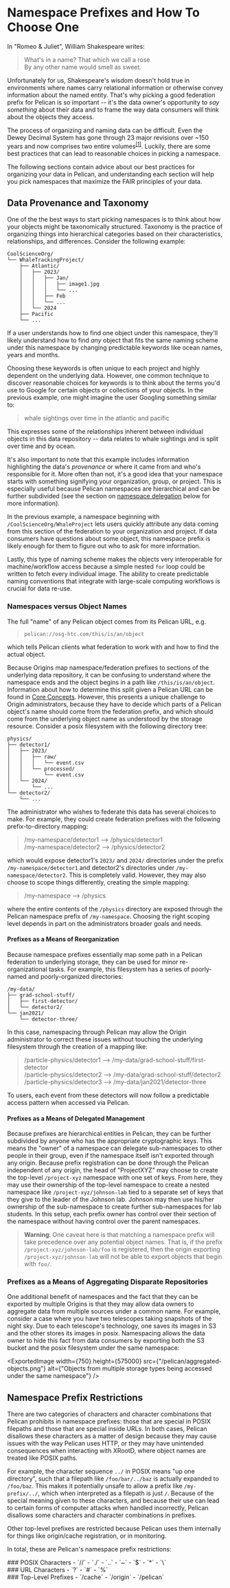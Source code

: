 
# Namespace Prefixes and How To Choose One

In "Romeo & Juliet", William Shakespeare writes:

> What's in a name? That which we call a rose<br />
> By any other name would smell as sweet.

Unfortunately for us, Shakespeare's wisdom doesn't hold true in environments where names carry relational information or otherwise convey information about the named entity.
That's why picking a good federation prefix for Pelican is so important -- it's the data owner's opportunity to _say something_ about their data and to frame the way data
consumers will think about the objects they access.

The process of organizing and naming data can be difficult. Even the Dewey Decimal System has gone through 23 major revisions over ~150 years and now comprises two entire
volumes<sup><a href="https://en.wikipedia.org/wiki/Dewey_Decimal_Classification">[1]</a></sup>. Luckily, there are some best practices that can lead to reasonable choices in
picking a namespace.

The following sections contain advice about our best practices for organizing your data in Pelican, and understanding each section will help you pick namespaces that maximize
the FAIR principles of your data.

## Data Provenance and Taxonomy

One of the the best ways to start picking namespaces is to think about how your objects might be taxonomically structured. Taxonomy is the practice of organizing things
into hierarchical categories based on their characteristics, relationships, and differences. Consider the following example:
```
CoolScienceOrg/
└── WhaleTrackingProject/
    ├── Atlantic/
    │   ├── 2023/
    │   │   ├── Jan/
    │   │   │   ├── image1.jpg
    │   │   │   └── ...
    │   │   ├── Feb
    │   │   └── ...
    │   └── 2024
    ├── Pacific
    └── ...
```
If a user understands how to find one object under this namespace, they'll likely understand how to find _any_ object that fits the same naming scheme under this namespace
by changing predictable keywords like ocean names, years and months.

Choosing these keywords is often unique to each project and highly dependent on the underlying data. However, one common technique to discover reasonable choices for keywords
is to think about the terms you'd use to Google for certain objects or collections of your objects. In the previous example, one might imagine the user Googling something
similar to:
> whale sightings over time in the atlantic and pacific

This expresses some of the relationships inherent between individual objects in this data repository -- data relates to whale sightings and is split over time and by ocean.

It's also important to note that this example includes information highlighting the data's _provenance_ or where it came from and who's responsible for it. More often than not,
it's a good idea that your namespace starts with something signifying your organization, group, or project. This is especially useful because Pelican namespaces are hierarchical
and can be further subdivided (see the section on [namespace delegation](#prefixes-as-a-means-of-delegated-management) below for more information).

In the previous example, a namespace beginning with `/CoolScienceOrg/WhaleProject` lets users quickly attribute any data coming from this section of the federation to your
organization and project. If data consumers have questions about some object, this namespace prefix is likely enough for them to figure out who to ask for more information.

Lastly, this type of naming scheme makes the objects very interoperable for machine/workflow access because a simple nested `for` loop could be written to fetch every individual
image. The ability to create predictable naming conventions that integrate with large-scale computing workflows is crucial for data re-use.

### Namespaces versus Object Names
The full "name" of any Pelican object comes from its Pelican URL, e.g.
> `pelican://osg-htc.com/this/is/an/object`

which tells Pelican clients what federation to work with and how to find the actual object.

Because Origins map namespace/federation prefixes to sections of the underlying data repository, it can be confusing to understand where the namespace ends and the
object begins in a path like `/this/is/an/object`. Information about how to determine this split given a Pelican URL can be found in
[Core Concepts](../about-pelican/core-concepts.mdx#differentiating-namespace-prefixes-and-object-names). However, this presents a unique challenge to Origin
administrators, because they have to decide which parts of a Pelican object's name should come from the federation prefix, and which should come from the underlying
object name as understood by the storage resource. Consider a posix filesystem with the following directory tree:
```
physics/
├── detector1/
│   ├── 2023/
│   │   ├── raw/
│   │   │   └── event.csv
│   │   └── processed/
│   │       └── event.csv
│   └── 2024/
│       └── ...
└── detector2/
    └── ...
```

The administrator who wishes to federate this data has several choices to make. For example, they could create federation prefixes with the following prefix-to-directory
mapping:
> /my-namespace/detector1 --> /physics/detector1<br />
> /my-namespace/detector2 --> /physics/detector2

which would expose detector1's `2023/` and `2024/` directories under the prefix `/my-namespace/detector1` and detector2's directories under `/my-namespace/detector2`.
This is completely valid. However, they may also choose to scope things differently, creating the simple mapping:
> /my-namespace --> /physics

where the entire contents of the `/physics` directory are exposed through the Pelican namespace prefix of `/my-namespace`. Choosing the right scoping level depends in part on
the administrators broader goals and needs.

#### Prefixes as a Means of Reorganization
Because namespace prefixes essentially map some path in a Pelican federation to underlying storage, they can be used for minor re-organizational tasks. For example, this
filesystem has a series of poorly-named and poorly-organized directories:
```
/my-data/
├── grad-school-stuff/
│   ├── first-detector/
│   └── detector2/
└── jan2021/
    └── detector-three/
```
In this case, namespacing through Pelican may allow the Origin administrator to correct these issues without touching the underlying filesystem through the creation of a mapping
like:
> /particle-physics/detector1 --> /my-data/grad-school-stuff/first-detector<br />
> /particle-physics/detector2 --> /my-data/grad-school-stuff/detector2<br />
> /particle-physics/detector3 --> /my-data/jan2021/detector-three

To users, each event from these detectors will now follow a predictable access pattern when accessed via Pelican.

#### Prefixes as a Means of Delegated Management
Because prefixes are hierarchical entities in Pelican, they can be further subdivided by anyone who has the appropriate cryptographic keys. This means the "owner" of a namespace
can delegate sub-namespaces to other people in their group, even if the namespace itself isn't exported through any origin. Because prefix registration can be done through the
Pelican independent of any origin, the head of "ProjectXYZ" may choose to create the top-level `/project-xyz` namespace with one set of keys. From here, they may use their
ownership of the top-level namespace to create a nested namespace like `/project-xyz/johnson-lab` tied to a separate set of keys that they give to the leader of the Johnson lab.
Johnson may then use his/her ownership of the sub-namespace to create further sub-namespaces for lab students. In this setup, each prefix owner has control over their section of
the namespace without having control over the parent namespaces.

> **Warning**: One caveat here is that matching a namespace prefix will take precedence over any potential object names. That is, if the prefix `/project-xyz/johnson-lab/foo` is
registered, then the origin exporting `/project-xyz/johnson-lab` will not be able to export objects that begin with `foo/`.

### Prefixes as a Means of Aggregating Disparate Repositories
One additional benefit of namespaces and the fact that they can be exported by multiple Origins is that they may allow data owners to aggregate data from multiple sources under
a common name. For example, consider a case where you have two telescopes taking snapshots of the night sky. Due to each telescope's technology, one saves its images in S3 and the
other stores its images in posix. Namespacing allows the data owner to hide this fact from data consumers by exporting both the S3 bucket and the posix filesystem under the same
namespace:

<ExportedImage width={750} height={575000} src={"/pelican/aggregated-objects.png"} alt={"Objects from multiple storage types being accessed under the same namespace"} />

## Namespace Prefix Restrictions
There are two categories of characters and character combinations that Pelican prohibits in namespace prefixes: those that are special in POSIX filepaths and
those that are special inside URLs. In both cases, Pelican disallows these characters as a matter of design because they may cause issues with the way Pelican
uses HTTP, or they may have unintended consequences when interacting with XRootD, where object names are treated like POSIX paths.

For example, the character sequence `../` in POSIX means "up one directory", such that a filepath like `/foo/bar/../baz` is actually expanded to `/foo/baz`. This makes it
potentially unsafe to allow a prefix like `/my-prefix/../`, which when interpreted as a filepath is just `/`. Because of the special meaning given to these characters, and because
their use can lead to certain forms of computer attacks when handled incorrectly, Pelican disallows some characters and character combinations in prefixes.

Other top-level prefixes are restricted because Pelican uses them internally for things like origin/cache registration, or in monitoring.

In total, these are Pelican's namespace prefix restrictions:
<div style={{ display: "grid", gridTemplateColumns: "1fr 1fr 1fr", gap: "1rem" }}>

<div>
### POSIX Characters
- `//`
- `./`
- `..`
- `~`
- `$`
- `*`
- `\`
</div>

<div>
### URL Characters
- `?`
- `#`
- `%`
</div>

<div>
### Top-Level Prefixes
- `/cache`
- `/origin`
- `/pelican`
</div>

</div>

